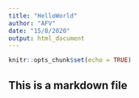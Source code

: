 ```yaml
---
title: "HelloWorld"
author: "AFV"
date: "15/8/2020"
output: html_document
---
```


```r
knitr::opts_chunk$set(echo = TRUE)
```

## This is a markdown file

